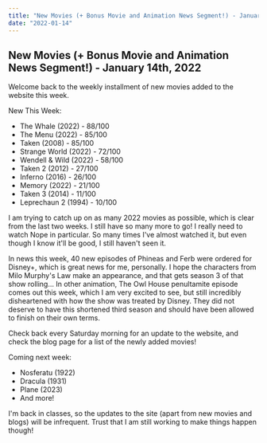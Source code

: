 ```yaml
---
title: "New Movies (+ Bonus Movie and Animation News Segment!) - January 14th, 2022"
date: "2022-01-14"
---
```

## **New Movies (+ Bonus Movie and Animation News Segment!) - January 14th, 2022**

Welcome back to the weekly installment of new movies added to the website this week.

New This Week:
- The Whale (2022) - 88/100
- The Menu (2022) - 85/100
- Taken (2008) - 85/100
- Strange World (2022) - 72/100
- Wendell & Wild (2022) - 58/100
- Taken 2 (2012) - 27/100
- Inferno (2016) - 26/100
- Memory (2022) - 21/100
- Taken 3 (2014) - 11/100
- Leprechaun 2 (1994) - 10/100

I am trying to catch up on as many 2022 movies as possible, which is clear from the last two weeks.
I still have so many more to go! I really need to watch Nope in particular. So many times I've almost
watched it, but even though I know it'll be good, I still haven't seen it.

In news this week, 40 new episodes of Phineas and Ferb were ordered for Disney+, which is great news for
me, personally. I hope the characters from Milo Murphy's Law make an appearance, and that gets season 3
of that show rolling... In other animation, The Owl House penultamite episode comes out this week, which
I am very excited to see, but still incredibly disheartened with how the show was treated by Disney. They
did not deserve to have this shortened third season and should have been allowed to finish on their own terms.

Check back every Saturday morning for an update to the website, and check the blog page for
a list of the newly added movies!

Coming next week:
- Nosferatu (1922)
- Dracula (1931)
- Plane (2023)
- And more!

I'm back in classes, so the updates to the site (apart from new movies and blogs) will be infrequent. Trust that
I am still working to make things happen though!